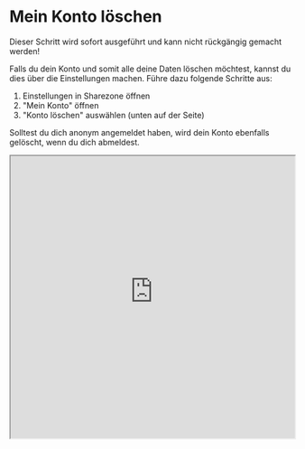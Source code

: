 # Mein Konto löschen


<Callout type="warning" emoji="⚠️">
  Dieser Schritt wird sofort ausgeführt und kann nicht rückgängig gemacht
  werden!
</Callout>

Falls du dein Konto und somit alle deine Daten löschen möchtest, kannst du dies
über die Einstellungen machen. Führe dazu folgende Schritte aus:

1. Einstellungen in Sharezone öffnen
2. "Mein Konto" öffnen
3. "Konto löschen" auswählen (unten auf der Seite)

Solltest du dich anonym angemeldet haben, wird dein Konto ebenfalls gelöscht,
wenn du dich abmeldest.


<Bleed>
  <iframe
    src="https://firebasestorage.googleapis.com/v0/b/sharezone-c2bd8.appspot.com/o/docs%2Faccount%2Fdelete-account-desktop.mp4?alt=media&token=7e124214-5ca6-4927-a0c7-717344053850"
    width="100%"
    height="500px"
    title="Konto löschen"
  />
</Bleed>
